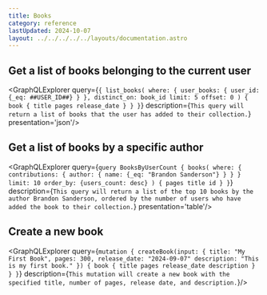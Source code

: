 ```yaml
---
title: Books
category: reference
lastUpdated: 2024-10-07
layout: ../../../../../layouts/documentation.astro
---
```



## Get a list of books belonging to the current user

<GraphQLExplorer query={`
{
      list_books(
            where: {
                user_books: {
                    user_id: {_eq: ##USER_ID##}
                }
            },
            distinct_on: book_id
            limit: 5
            offset: 0
      ) {
        book {
              title
              pages
              release_date
        }
      }
}
`} description={`
    This query will return a list of books that the user has added to their collection.
`} presentation='json'/>

## Get a list of books by a specific author

<GraphQLExplorer query={`
query BooksByUserCount {
      books(
            where: {
                contributions: {
                    author: {
                        name: {_eq: "Brandon Sanderson"}
                    }
                }
            }
            limit: 10
            order_by: {users_count: desc}
      ) {
            pages
            title
            id
      }
}
`} description={`
    This query will return a list of the top 10 books by the author Brandon Sanderson, ordered by the number of users who have added the book to their collection.
`} presentation='table'/>


## Create a new book

<GraphQLExplorer query={`
mutation {
      createBook(input: {
            title: "My First Book",
            pages: 300,
            release_date: "2024-09-07"
            description: "This is my first book."
        }) {
        book {
              title
              pages
              release_date
              description
        }
      }
}
`} description={`
    This mutation will create a new book with the specified title, number of pages, release date, and description.
`}/>


